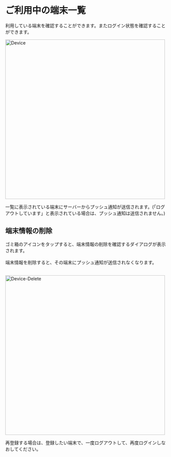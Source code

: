 # ご利用中の端末一覧

利用している端末を確認することができます。またログイン状態を確認することができます。

<Image src="/assets/setting/device/device.png" alt="Device" height="500" />

<Info>一覧に表示されている端末にサーバーからプッシュ通知が送信されます。(「ログアウトしています」と表示されている場合は、プッシュ通知は送信されません。)</Info>

## 端末情報の削除

ゴミ箱のアイコンをタップすると、端末情報の削除を確認するダイアログが表示されます。<br></br>
端末情報を削除すると、その端末にプッシュ通知が送信されなくなります。<br></br>

<Image src="/assets/setting/device/device-delete.png" alt="Device-Delete" height="500" />

<Info>再登録する場合は、登録したい端末で、一度ログアウトして、再度ログインしなおしてください。</Info>
